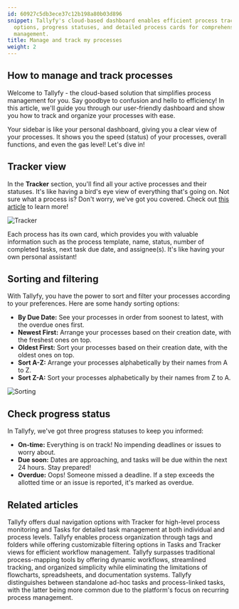```yaml
---
id: 60927c5db3ece37c12b198a80b03d896
snippet: Tallyfy's cloud-based dashboard enables efficient process tracking with sorting
  options, progress statuses, and detailed process cards for comprehensive workflow
  management.
title: Manage and track my processes
weight: 2
---
```


## How to manage and track processes

Welcome to Tallyfy - the cloud-based solution that simplifies process management for you. Say goodbye to confusion and hello to efficiency! In this article, we'll guide you through our user-friendly dashboard and show you how to track and organize your processes with ease.

Your sidebar is like your personal dashboard, giving you a clear view of your processes. It shows you the speed (status) of your processes, overall functions, and even the gas level! Let's dive in!

## Tracker view

In the **Tracker** section, you'll find all your active processes and their statuses. It's like having a bird's eye view of everything that's going on. Not sure what a process is? Don't worry, we've got you covered. Check out [this article](/products/pro/tracking-and-tasks/processes/) to learn more!

![Tracker](https://screenshots.tallyfy.com/tallyfy%2Fpro%2Fdesktop-light-showcase-tracker-tab.png)

Each process has its own card, which provides you with valuable information such as the process template, name, status, number of completed tasks, next task due date, and assignee(s). It's like having your own personal assistant!

## Sorting and filtering

With Tallyfy, you have the power to sort and filter your processes according to your preferences. Here are some handy sorting options:

- **By Due Date:** See your processes in order from soonest to latest, with the overdue ones first.
- **Newest First:** Arrange your processes based on their creation date, with the freshest ones on top.
- **Oldest First:** Sort your processes based on their creation date, with the oldest ones on top.
- **Sort A-Z:** Arrange your processes alphabetically by their names from A to Z.
- **Sort Z-A:** Sort your processes alphabetically by their names from Z to A.

![Sorting](https://screenshots.tallyfy.com/tallyfy%2Fpro%2Fdesktop-light-order-processes.png)

## Check progress status

In Tallyfy, we've got three progress statuses to keep you informed:

- **On-time:** Everything is on track! No impending deadlines or issues to worry about.
- **Due soon:** Dates are approaching, and tasks will be due within the next 24 hours. Stay prepared!
- **Overdue:** Oops! Someone missed a deadline. If a step exceeds the allotted time or an issue is reported, it's marked as overdue.


## Related articles
<CardGrid>
<LinkTitleCard header="<b>Pro > Tracking</b>" href="/products/pro/tracking-and-tasks/" > Tallyfy offers dual navigation options with Tracker for high-level process monitoring and Tasks for detailed task management at both individual and process levels. </LinkTitleCard>
<LinkTitleCard header="<b>Tracker View > Organize processes</b>" href="/products/pro/tracking-and-tasks/tracker-view/organize-processes/" > Tallyfy enables process organization through tags and folders while offering customizable filtering options in Tasks and Tracker views for efficient workflow management. </LinkTitleCard>
<LinkTitleCard header="<b>Tracking And Tasks > Comparison with flowcharts and spreadsheets</b>" href="/products/pro/tracking-and-tasks/can-i-build-a-flowchart-in-tallyfy/" > Tallyfy surpasses traditional process-mapping tools by offering dynamic workflows, streamlined tracking, and organized simplicity while eliminating the limitations of flowcharts, spreadsheets, and documentation systems. </LinkTitleCard>
<LinkTitleCard header="<b>Tracking And Tasks > More about tasks</b>" href="/products/pro/tracking-and-tasks/tasks/" > Tallyfy distinguishes between standalone ad-hoc tasks and process-linked tasks, with the latter being more common due to the platform's focus on recurring process management. </LinkTitleCard>
</CardGrid>
